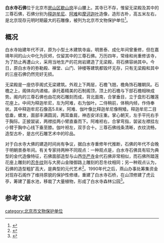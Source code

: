 {{文物保护单位
| 级别 = 省级
| 省区市 = 北京市
| 图片 = 
| 名称 = 白水寺石佛
| 编号 = 3-81
| 分类 = 石窟寺及石刻
| 时代 = 
| 所在 = 房山区
| 登录 = 1984年5月24日
}}
'''白水寺石佛'''位于北京市[[房山区|房山区]][[歇山岗|歇山岗]]半山腰上。其寺已不存，惟留无梁殿及其中的三尊石佛，石佛分别为[[释迦牟尼|释迦牟尼]]、[[阿难|阿难]]和[[摩诃迦叶|摩诃迦叶]]造像，造形古朴，高五米左右，是北京现存元明时期最大的石雕像，被列为北京市文物保护单位<ref>{{cite web|title=文保局网站|url=http://www.bjww.gov.cn/wbsj/bjwbdwDetail.htm|accessdate=2014-10-04}}{{Dead link}}</ref>。

==概况==
白水寺始建年代不详，原为小型土木建筑寺庙，明景泰、成化年间曾重修，但在嘉靖年间的山火中化为灰烬，仅留其中的三尊石佛。万历四年，常缘和尚重修该寺，为了防止再遭山火，采用当地生产的花岗岩建造了无梁殿，将石佛容纳其中。今日，原白水寺的弥勒殿、禅堂、山门、钟楼等建筑都毁坏无存，只有无梁殿和其中的三座石佛仍然完好无损。

无梁殿是一座仿亭阁式无梁建筑。外观上下两层，石檐飞翘，檐角饰石雕朝凤。石檐之上，阁体向内递缩，承托着精美的石制阁顶，顶上的石檐与下部石檐相映成势。阁内的三尊石佛也由花岗石雕刻而成，背北面南，合掌垂目，立于盘形石雕莲花座上。中间为释迦牟尼，左为阿难，右为伽叶。二侍稍前，体稍内倾，作侍奉状。其中释迦牟尼石像高5.8米，阿难、伽叶像比释迦牟尼像稍矮。释迦牟尼二目低垂，螺发，面部丰满圆润，两耳垂肩，神态安详庄重。掌心朝天，左手平托右手于胸际。正披袈裟，两襟挂两小臂直垂而下。阿难袒右，合掌弯指，袈裟左襟挂左小臂于胸中心线下垂至膝。伽叶袒左，双手合十。三尊石佛线条清晰，衣纹流畅，造型古朴，是古代石雕艺术中的珍品。

对于白水寺大佛的建造时间尚有争议，据白水寺重修年代推断，石佛的年代不会晚于明朝景泰年间。有关专家持两种不同观点：一种观点是，白水寺石佛具有较为典型的金代造像特征，石佛面部造型与山西[[华严寺|华严寺]]金代石佛非常相似，而石佛所踏莲花座上雕刻的[[忍冬纹|忍冬纹]]则与大房山金陵御路上雕刻的忍冬纹相同；另一种观点认为，石佛的造型粗犷高大，是典型的元代艺术<ref>{{cite web|title=白水寺石佛介绍|url=http://bjyouth.ynet.com/3.1/1209/07/7438159.html|deadurl=yes|archiveurl=https://web.archive.org/web/20141104114347/http://bjyouth.ynet.com/3.1/1209/07/7438159.html|archivedate=2014-11-04}}</ref>。1990年代之后，燕山办事处筹集资金对现存石阁作了维持原貌的保护性修缮，重建了白水寺石桥，在山顶修建了虎云亭，筹建了蓄水池，移栽了大量植物，形成了白水寺森林公园<ref>{{cite web|title=白水寺现状|url=http://www.fjdh.cn/ffzt/fjhy/ahsy2012/09/093806185705.html|accessdate=2014-10-04|archive-date=2016-03-14|archive-url=https://web.archive.org/web/20160314082804/http://www.fjdh.cn/ffzt/fjhy/ahsy2012/09/093806185705.html|dead-url=no}}</ref>。

==参考文献==
{{reflist}}

{{北京市文物保护单位}}
[[category:北京市文物保护单位|category:北京市文物保护单位]]
